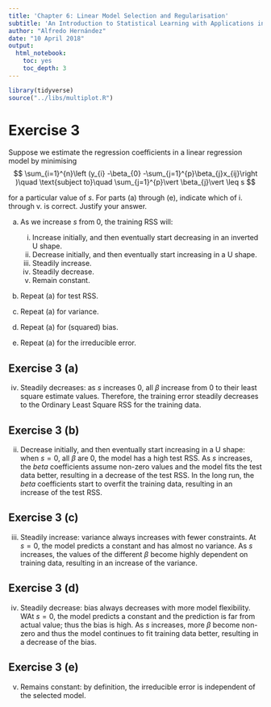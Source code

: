 ```yaml
---
title: 'Chapter 6: Linear Model Selection and Regularisation'
subtitle: 'An Introduction to Statistical Learning with Applications in R'
author: "Alfredo Hernández"
date: "10 April 2018"
output:
  html_notebook:
    toc: yes
    toc_depth: 3
---
```


```r
library(tidyverse)
source("../libs/multiplot.R")
```

# Exercise 3

Suppose we estimate the regression coefficients in a linear regression model by minimising
$$
\sum_{i=1}^{n}\left (y_{i} -\beta_{0} -\sum_{j=1}^{p}\beta_{j}x_{ij}\right )\quad \text{subject to}\quad \sum_{j=1}^{p}\vert \beta_{j}\vert \leq s
$$

for a particular value of $s$. For parts (a) through (e), indicate which of i. through v. is correct. Justify your answer.

(a) As we increase $s$ from 0, the training RSS will:
	i. Increase initially, and then eventually start decreasing in an inverted U shape.
	ii. Decrease initially, and then eventually start increasing in a U shape.
	iii. Steadily increase.
	iv. Steadily decrease.
	v. Remain constant.

(b) Repeat (a) for test RSS.
 
(c) Repeat (a) for variance.
 
(d) Repeat (a) for (squared) bias.
 
(e) Repeat (a) for the irreducible error.

<!-- ## Answers -->

## Exercise 3 (a)

(iv) Steadily decreases: as $s$ increases $0$, all $\beta$ increase from $0$ to their least square estimate values. Therefore, the training error steadily decreases to the Ordinary Least Square RSS for the training data.

## Exercise 3 (b)

(ii) Decrease initially, and then eventually start increasing in a U shape: when $s = 0$, all  $\beta$ are $0$, the model has a high test RSS. As $s$ increases, the $beta$ coefficients assume non-zero values and the model fits the test data better, resulting in a decrease of the test RSS. In the long run, the $beta$ coefficients start to overfit the training data, resulting in an increase of the test RSS. 

## Exercise 3 (c)

(iii) Steadily increase: variance always increases with fewer constraints. At $s = 0$, the model predicts a constant and has almost no variance. As $s$ increases, the values of the different $\beta$ become highly dependent on training data, resulting in an increase of the variance.

## Exercise 3 (d)

(iv) Steadily decrease: bias always decreases with more model flexibility. WAt $s = 0$, the model predicts a constant and the prediction is far from actual value; thus the bias is high. As $s$ increases, more $\beta$ become non-zero and thus the model continues to fit training data better, resulting in a decrease of the bias.

## Exercise 3 (e)

(v) Remains constant: by definition, the irreducible error is independent of the selected model.
